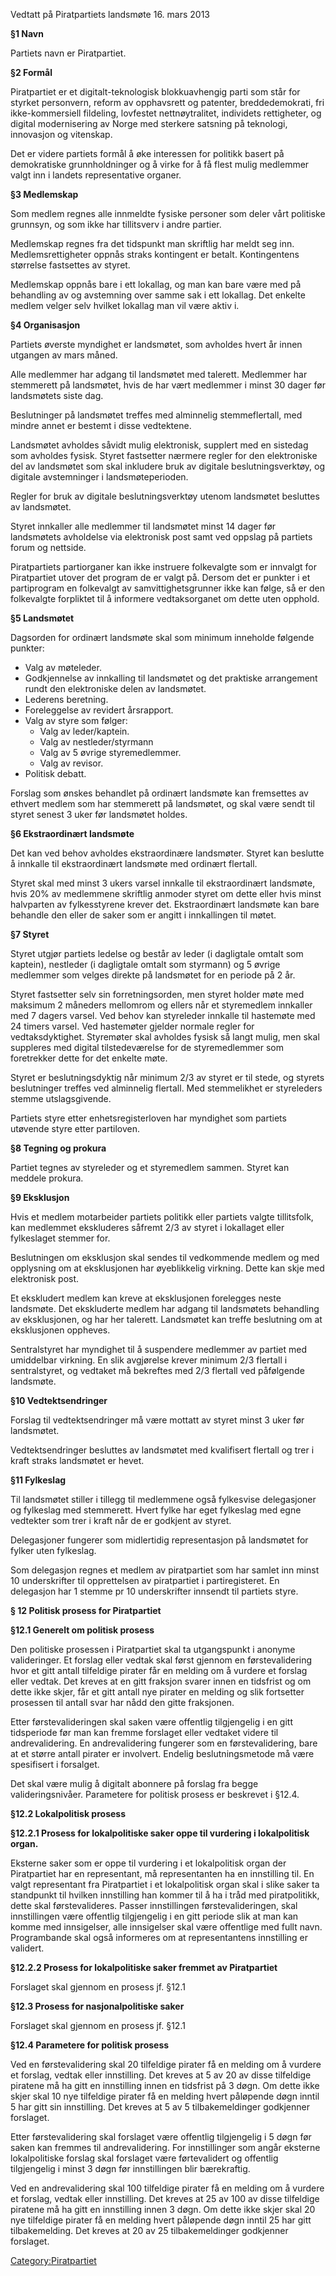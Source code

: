 Vedtatt på Piratpartiets landsmøte 16. mars 2013

'''§1 Navn'''

Partiets navn er Piratpartiet.

'''§2 Formål'''

Piratpartiet er et digitalt-teknologisk blokkuavhengig parti som står for styrket personvern, reform av opphavsrett og patenter, breddedemokrati, fri ikke-kommersiell fildeling, lovfestet nettnøytralitet, individets rettigheter, og digital modernisering av Norge med sterkere satsning på teknologi, innovasjon og vitenskap.

Det er videre partiets formål å øke interessen for politikk basert på demokratiske grunnholdninger og å virke for å få flest mulig medlemmer valgt inn i landets representative organer.

'''§3 Medlemskap'''

Som medlem regnes alle innmeldte fysiske personer som deler vårt politiske grunnsyn, og som ikke har tillitsverv i andre partier.

Medlemskap regnes fra det tidspunkt man skriftlig har meldt seg inn.
Medlemsrettigheter oppnås straks kontingent er betalt.
Kontingentens størrelse fastsettes av styret.

Medlemskap oppnås bare i ett lokallag, og man kan bare være med på behandling av og avstemning over samme sak i ett lokallag.
Det enkelte medlem velger selv hvilket lokallag man vil være aktiv i.

'''§4 Organisasjon'''

Partiets øverste myndighet er landsmøtet, som avholdes hvert år innen utgangen av mars måned.

Alle medlemmer har adgang til landsmøtet med talerett.
Medlemmer har stemmerett på landsmøtet, hvis de har vært medlemmer i minst 30 dager før landsmøtets siste dag.

Beslutninger på landsmøtet treffes med alminnelig stemmeflertall, med mindre annet er bestemt i disse vedtektene.

Landsmøtet avholdes såvidt mulig elektronisk, supplert med en sistedag som avholdes fysisk.
Styret fastsetter nærmere regler for den elektroniske del av landsmøtet som skal inkludere bruk av digitale beslutningsverktøy, og digitale avstemninger i landsmøteperioden.

Regler for bruk av digitale beslutningsverktøy utenom landsmøtet besluttes av landsmøtet.

Styret innkaller alle medlemmer til landsmøtet minst 14 dager før landsmøtets avholdelse via elektronisk post samt ved oppslag på partiets forum og nettside.

Piratpartiets partiorganer kan ikke instruere folkevalgte som er innvalgt for Piratpartiet utover det program de er valgt på.
Dersom det er punkter i et partiprogram en folkevalgt av samvittighetsgrunner ikke kan følge, så er den folkevalgte forpliktet til å informere vedtaksorganet om dette uten opphold.

'''§5 Landsmøtet'''

Dagsorden for ordinært landsmøte skal som minimum inneholde følgende punkter:

* Valg av møteleder.
* Godkjennelse av innkalling til landsmøtet og det praktiske arrangement rundt den elektroniske delen av landsmøtet.
* Lederens beretning.
* Foreleggelse av revidert årsrapport.
* Valg av styre som følger:
** Valg av leder/kaptein.
** Valg av nestleder/styrmann
** Valg av 5 øvrige styremedlemmer.
** Valg av revisor.
* Politisk debatt.

Forslag som ønskes behandlet på ordinært landsmøte kan fremsettes av ethvert medlem som har stemmerett på landsmøtet, og skal være sendt til styret senest 3 uker før landsmøtet holdes.

'''§6 Ekstraordinært landsmøte'''

Det kan ved behov avholdes ekstraordinære landsmøter.
Styret kan beslutte å innkalle til ekstraordinært landsmøte med ordinært flertall.

Styret skal med minst 3 ukers varsel innkalle til ekstraordinært landsmøte, hvis 20% av medlemmene skriftlig anmoder styret om dette eller hvis minst halvparten av fylkesstyrene krever det.
Ekstraordinært landsmøte kan bare behandle den eller de saker som er angitt i innkallingen til møtet.

'''§7 Styret'''

Styret utgjør partiets ledelse og består av leder (i dagligtale omtalt som kaptein), nestleder (i dagligtale omtalt som styrmann) og 5 øvrige medlemmer som velges direkte på landsmøtet for en periode på 2 år.

Styret fastsetter selv sin forretningsorden, men styret holder møte med maksimum 2 måneders mellomrom og ellers når et styremedlem innkaller med 7 dagers varsel.
Ved behov kan styreleder innkalle til hastemøte med 24 timers varsel.
Ved hastemøter gjelder normale regler for vedtaksdyktighet.
Styremøter skal avholdes fysisk så langt mulig, men skal suppleres med digital tilstedeværelse for de styremedlemmer som foretrekker dette for det enkelte møte.

Styret er beslutningsdyktig når minimum 2/3 av styret er til stede, og styrets beslutninger treffes ved alminnelig flertall.
Med stemmelikhet er styreleders stemme utslagsgivende.

Partiets styre etter enhetsregisterloven har myndighet som partiets utøvende styre etter partiloven.

'''§8 Tegning og prokura'''

Partiet tegnes av styreleder og et styremedlem sammen.
Styret kan meddele prokura.

'''§9 Eksklusjon'''

Hvis et medlem motarbeider partiets politikk eller partiets valgte tillitsfolk, kan medlemmet ekskluderes såfremt 2/3 av styret i lokallaget eller fylkeslaget stemmer for.

Beslutningen om eksklusjon skal sendes til vedkommende medlem og med opplysning om at eksklusjonen har øyeblikkelig virkning.
Dette kan skje med elektronisk post.

Et ekskludert medlem kan kreve at eksklusjonen forelegges neste landsmøte.
Det ekskluderte medlem har adgang til landsmøtets behandling av eksklusjonen, og har her talerett.
Landsmøtet kan treffe beslutning om at eksklusjonen oppheves.

Sentralstyret har myndighet til å suspendere medlemmer av partiet med umiddelbar virkning.
En slik avgjørelse krever minimum 2/3 flertall i sentralstyret, og vedtaket må bekreftes med 2/3 flertall ved påfølgende landsmøte.

'''§10 Vedtektsendringer'''

Forslag til vedtektsendringer må være mottatt av styret minst 3 uker før landsmøtet.

Vedtektsendringer besluttes av landsmøtet med kvalifisert flertall og trer i kraft straks landsmøtet er hevet.

'''§11 Fylkeslag'''

Til landsmøtet stiller i tillegg til medlemmene også fylkesvise delegasjoner og fylkeslag med stemmerett.
Hvert fylke har eget fylkeslag med egne vedtekter som trer i kraft når de er godkjent av styret.

Delegasjoner fungerer som midlertidig representasjon på landsmøtet for fylker uten fylkeslag.

Som delegasjon regnes et medlem av piratpartiet som har samlet inn minst 10 underskrifter til opprettelsen av piratpartiet i partiregisteret.
En delegasjon har 1 stemme pr 10 underskrifter innsendt til partiets styre.

'''§ 12 Politisk prosess for Piratpartiet'''

'''§12.1 Generelt om politisk prosess'''

Den politiske prosessen i Piratpartiet skal ta utgangspunkt i anonyme valideringer.
Et forslag eller vedtak skal først gjennom en førstevalidering hvor et gitt antall tilfeldige pirater får en melding om å vurdere et forslag eller vedtak.
Det kreves at en gitt fraksjon svarer innen en tidsfrist og om dette ikke skjer, får et gitt antall nye pirater en melding og slik fortsetter prosessen til antall svar har nådd den gitte fraksjonen.

Etter førstevalideringen skal saken være offentlig tilgjengelig i en gitt tidsperiode før man kan fremme forslaget eller vedtaket videre til andrevalidering.
En andrevalidering fungerer som en førstevalidering, bare at et større antall pirater er involvert.
Endelig beslutningsmetode må være spesifisert i forsalget.

Det skal være mulig å digitalt abonnere på forslag fra begge valideringsnivåer.
Parametere for politisk prosess er beskrevet i §12.4.

'''§12.2 Lokalpolitisk prosess'''

'''§12.2.1 Prosess for lokalpolitiske saker oppe til vurdering i lokalpolitisk organ.'''

Eksterne saker som er oppe til vurdering i et lokalpolitisk organ der Piratpartiet har en representant, må representanten ha en innstilling til.
En valgt representant fra Piratpartiet i et lokalpolitisk organ skal i slike saker ta standpunkt til hvilken innstilling han kommer til å ha i tråd med piratpolitikk, dette skal førstevalideres.
Passer innstillingen førstevalideringen, skal innstillingen være offentlig tilgjengelig i en gitt periode slik at man kan komme med innsigelser, alle innsigelser skal være offentlige med fullt navn.
Programbande skal også informeres om at representantens innstilling er validert.

'''§12.2.2 Prosess for lokalpolitiske saker fremmet av Piratpartiet'''

Forslaget skal gjennom en prosess jf. §12.1

'''§12.3 Prosess for nasjonalpolitiske saker'''

Forslaget skal gjennom en prosess jf. §12.1

'''§12.4 Parametere for politisk prosess'''

Ved en førstevalidering skal 20 tilfeldige pirater få en melding om å vurdere et forslag, vedtak eller innstilling.
Det kreves at 5 av 20 av disse tilfeldige piratene må ha gitt en innstilling innen en tidsfrist på 3 døgn.
Om dette ikke skjer skal 10 nye tilfeldige pirater få en melding hvert påløpende døgn inntil 5 har gitt sin innstilling.
Det kreves at 5 av 5 tilbakemeldinger godkjenner forslaget.

Etter førstevalidering skal forslaget være offentlig tilgjengelig i 5 døgn før saken kan fremmes til andrevalidering.
For innstillinger som angår eksterne lokalpolitiske forslag skal forslaget være førtevalidert og offentlig tilgjengelig i minst 3 døgn før innstillingen blir bærekraftig.

Ved en andrevalidering skal 100 tilfeldige pirater få en melding om å vurdere et forslag, vedtak eller innstilling.
Det kreves at 25 av 100 av disse tilfeldige piratene må ha gitt en innstilling innen 3 døgn.
Om dette ikke skjer skal 20 nye tilfeldige pirater få en melding hvert påløpende døgn inntil 25 har gitt tilbakemelding.
Det kreves at 20 av 25 tilbakemeldinger godkjenner forslaget.

[[Category:Piratpartiet]]
